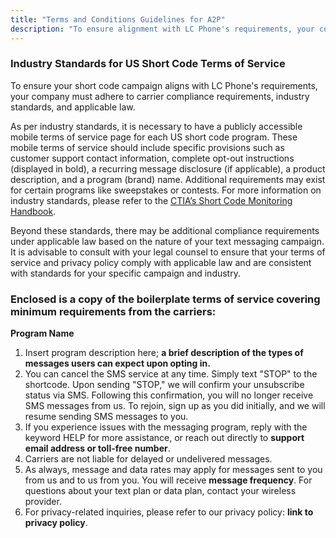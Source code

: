 ```yaml
---
title: "Terms and Conditions Guidelines for A2P"
description: "To ensure alignment with LC Phone's requirements, your company must comply with carrier standards."
---
```


### Industry Standards for US Short Code Terms of Service

To ensure your short code campaign aligns with LC Phone's requirements, your company must adhere to carrier compliance requirements, industry standards, and applicable law.

As per industry standards, it is necessary to have a publicly accessible mobile terms of service page for each US short code program. These mobile terms of service should include specific provisions such as customer support contact information, complete opt-out instructions (displayed in bold), a recurring message disclosure (if applicable), a product description, and a program (brand) name. Additional requirements may exist for certain programs like sweepstakes or contests. For more information on industry standards, please refer to the  [CTIA’s Short Code Monitoring Handbook](https://www.wmcglobal.com/us-resources).

Beyond these standards, there may be additional compliance requirements under applicable law based on the nature of your text messaging campaign. It is advisable to consult with your legal counsel to ensure that your terms of service and privacy policy comply with applicable law and are consistent with standards for your specific campaign and industry.

### Enclosed is a copy of the boilerplate terms of service covering minimum requirements from the carriers:

**Program Name**

1.  Insert program description here; **a brief description of the types of messages users can expect upon opting in.**
2.  You can cancel the SMS service at any time. Simply text "STOP" to the shortcode. Upon sending "STOP," we will confirm your unsubscribe status via SMS. Following this confirmation, you will no longer receive SMS messages from us. To rejoin, sign up as you did initially, and we will resume sending SMS messages to you.
3.  If you experience issues with the messaging program, reply with the keyword HELP for more assistance, or reach out directly to  **support email address or toll-free number**.
4.  Carriers are not liable for delayed or undelivered messages.
5.  As always, message and data rates may apply for messages sent to you from us and to us from you. You will receive  **message frequency**. For questions about your text plan or data plan, contact your wireless provider.
6.  For privacy-related inquiries, please refer to our privacy policy:  **link to privacy policy**.